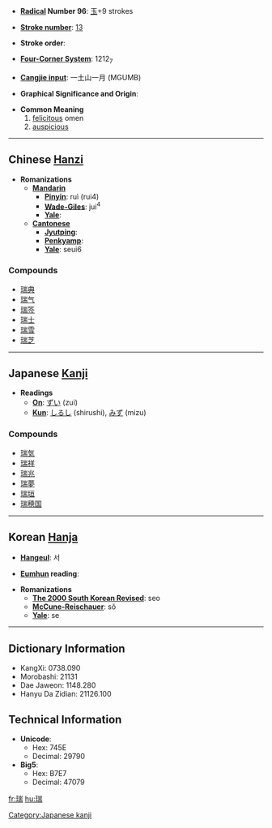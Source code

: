 * '''[[Wiktionary:Chinese radical index| Radical]] Number 96''': [[Wiktionary:Chinese radical index 玉|玉]]+9 strokes

* '''[[Wiktionary:Chinese total strokes index|Stroke number]]''': [[Wiktionary:Chinese total strokes index 13|13]]

* '''Stroke order''': 

* '''[[Wiktionary:Chinese four corner index|Four-Corner System]]''': 1212<sub>7</sub>

* '''[[Wiktionary:Chinese Cangjie index|Cangjie input]]''': 一土山一月 (MGUMB)

* '''Graphical Significance and Origin''': 

* '''Common Meaning'''
*# [[felicitous]] omen
*# [[auspicious]]

----

== Chinese [[Hanzi]] ==

* '''Romanizations'''
** '''[[Mandarin]]'''
*** '''[[Pinyin]]''': ruì (rui4)
*** '''[[Wade-Giles]]''': jui<sup>4</sup>
*** '''[[Yale]]''': 
** '''[[Cantonese]]'''
*** '''[[Jyutping]]''':
*** '''[[Penkyamp]]''': 
*** '''[[Yale]]''': seui6

===Compounds===
*[[瑞典]]
*[[瑞气]]
*[[瑞签]]
*[[瑞士]]
*[[瑞雪]]
*[[瑞芝]]


----

== Japanese [[Kanji]] ==

* '''Readings'''
** '''[[On]]''': [[ずい]] (zui)
** '''[[Kun]]''': [[しるし]] (shirushi), [[みず]] (mizu)

===Compounds===
*[[瑞気]]
*[[瑞祥]]
*[[瑞兆]]
*[[瑞夢]]
*[[瑞垣]]
*[[瑞穂国]]


----

== Korean [[Hanja]] ==

* '''[[Hangeul]]''': 서

* '''[[Eumhun]] reading''': 

* '''Romanizations'''
** '''[[The 2000 South Korean Revised Romanization|The 2000 South Korean Revised]]''': seo
** '''[[McCune-Reischauer]]''': sŏ
** '''[[Yale]]''': se

----

== Dictionary Information ==

* KangXi: 0738.090
* Morobashi: 21131
* Dae Jaweon: 1148.280
* Hanyu Da Zidian: 21126.100

== Technical Information ==

* '''Unicode''':
** Hex: 745E
** Decimal: 29790
* '''Big5''':
** Hex: B7E7
** Decimal: 47079

[[Category:Japanese kanji]]

[[fr:瑞]]
[[hu:瑞]]